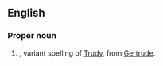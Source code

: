 ==English==

===Proper noun===
{{en-proper noun}}

# {{given name|female}}, variant spelling of [[Trudy]], from [[Gertrude]].